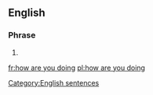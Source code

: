 ==English==

===Phrase===
{{head|en|phrase|head=[[how]] [[are]] [[you]] [[doing]]}}

# {{alternative form of|how do you do}}

[[Category:English sentences]]

[[fr:how are you doing]]
[[pl:how are you doing]]